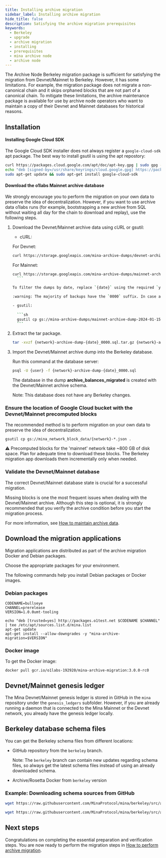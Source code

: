 ```yaml
---
title: Installing archive migration
sidebar_label: Installing archive migration
hide_title: false
description: Satisfying the archive migration prerequisites
keywords:
  - Berkeley
  - upgrade
  - archive migration
  - installing 
  - prerequisites
  - mina archive node
  - archive node
---
```


The Archive Node Berkeley migration package is sufficient for satisfying the migration from Devnet/Mainnet to Berkeley.
However, it has some limitations. For example, the migration package does not migrate a non-canonical chain and it skips orphaned blocks that are not part of a canonical chain. 
To mitigate these limitations, the archive maintenance package is available for use by archive node operators who want to maintain a copy of their Devnet and Mainnet databases for historical reasons.

## Installation

#### Installing Google Cloud SDK

The Google Cloud SDK installer does not always register a `google-cloud-sdk` apt package. The best way to install gsutil is using the apt repostory:

```sh
curl https://packages.cloud.google.com/apt/doc/apt-key.gpg | sudo gpg --dearmor -o /usr/share/keyrings/cloud.google.gpg
echo "deb [signed-by=/usr/share/keyrings/cloud.google.gpg] https://packages.cloud.google.com/apt cloud-sdk main" | sudo tee -a /etc/apt/sources.list.d/google-cloud-sdk.list
sudo apt-get update && sudo apt-get install google-cloud-sdk
```

#### Download the o1labs Mainnet archive database

We strongly encourage you to perform the migration on your own data to preserve the idea of decentralization. However, if you want to use archive data o1labs runs (for example, bootstrapping a new archive from SQL without waiting all day for the chain to download and replay), use the following steps.

1. Download the Devnet/Mainnet archive data using cURL or gsutil:

    - cURL:
    
     For Devnet:
     ```sh
     curl https://storage.googleapis.com/mina-archive-dumps/devnet-archive-dump-{date}_0000.sql.tar.gz
     ```
  
     For Mainnet:   
     ```sh
     curl https://storage.googleapis.com/mina-archive-dumps/mainnet-archive-dump-{date}_0000.sql.tar.gz
       ```
  
     To filter the dumps by date, replace `{date}` using the required `yyyy-dd-mm` format. For example, for January 15, 2024, use `2024-01-15`.
  
     :warning: The majority of backups have the `0000` suffix. In case a download with that name is not available, try incrementing it once or twice. For example, `0001`, `0002`.

    - gsutil:
       
       ```sh
       gsutil cp gs://mina-archive-dumps/mainnet-archive-dump-2024-01-15* .
       ```

2. Extract the tar package.

   ```sh
   tar -xvzf {network}-archive-dump-{date}_0000.sql.tar.gz {network}-archive-dump-{date}_0000.sql
   ```

3. Import the Devnet/Mainnet archive dump into the Berkeley database.

    Run this command at the database server:
    
    ```sh
    psql -U {user} -f {network}-archive-dump-{date}_0000.sql
    ```
    
    The database in the dump **archive_balances_migrated** is created with the Devnet/Mainnet archive schema.
    
    Note: This database does not have any Berkeley changes.

### Ensure the location of Google Cloud bucket with the Devnet/Mainnet precomputed blocks

The recommended method is to perform migration on your own data to preserve the idea of decentralization.

`gsutil cp gs://mina_network_block_data/{network}-*.json .`

:warning: Precomputed blocks for the 'mainnet' network take ~800 GB of disk space. Plan for adequate time to download these blocks. The Berkeley migration app downloads them incrementally only when needed.

### Validate the Devnet/Mainnet database

The correct Devnet/Mainnet database state is crucial for a successful migration. 

Missing blocks is one the most frequent issues when dealing with the Devnet/Mainnet archive. Although this step is optional, it is strongly recommended that you verify the archive condition before you start the migration process.

For more information, see [How to maintain archive data](/berkeley-upgrade/mainnet-database-maintenance).

## Download the migration applications

Migration applications are distributed as part of the archive migration Docker and Debian packages.

Choose the appropriate packages for your environment. 

The following commands help you install Debian packages or Docker images.

### Debian packages

```
CODENAME=bullseye
CHANNEL=prerelease
VERSION=1.0.0umt-tooling

echo "deb [trusted=yes] http://packages.o1test.net $CODENAME $CHANNEL" | tee /etc/apt/sources.list.d/mina.list
apt-get update
apt-get install --allow-downgrades -y "mina-archive-migration=$VERSION"
```

### Docker image

To get the Docker image:

```
docker pull gcr.io/o1labs-192920/mina-archive-migration:3.0.0-rc0
```

## Devnet/Mainnet genesis ledger

The Mina Devnet/Mainnet genesis ledger is stored in GitHub in the `mina` repository under the `genesis_ledgers` subfolder. However, if you are already running a daemon that is connected to the Mina Mainnet or the Devnet network, you already have the genesis ledger locally.

## Berkeley database schema files

You can get the Berkeley schema files from different locations:

- GitHub repository from the `berkeley` branch. 

    Note: The `berkeley` branch can contain new updates regarding schema files, so always get the latest schema files instead of using an already downloaded schema. 

- Archive/Rosetta Docker from `berkeley` version

### Example: Downloading schema sources from GitHub

   ```sh
   wget https://raw.githubusercontent.com/MinaProtocol/mina/berkeley/src/app/archive/zkapp_tables.sql

   wget https://raw.githubusercontent.com/MinaProtocol/mina/berkeley/src/app/archive/create_schema.sql

   ```

## Next steps

Congratulations on completing the essential preparation and verification steps. You are now ready to perform the migration steps in [How to perform archive migration](/berkeley-upgrade/migrating-archive-database-to-berkeley).
